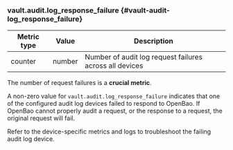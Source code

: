 ### vault.audit.log_response_failure {#vault-audit-log_response_failure}

Metric type | Value   | Description
----------- | ------- | -----------
counter     | number  | Number of audit log request failures across all devices

The number of request failures is a **crucial metric**.

A non-zero value for `vault.audit.log_response_failure` indicates that one of
the configured audit log devices failed to respond to OpenBao. If OpenBao cannot
properly audit a request, or the response to a request, the original request
will fail.

Refer to the device-specific metrics and logs to troubleshoot the failing audit
log device.

